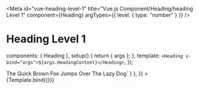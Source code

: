 
<Meta
  id="vue-heading-level-1"
  title="Vue.js Component/Heading/heading Level 1"
  component={Heading}
  argTypes={{ level: { type: "number" } }}
/>

# Heading Level 1

  components: { Heading },
  setup() {
    return { args };
  },
  template: `<Heading v-bind="args">${args.HeadingContent}</Heading>`,
});

<Canvas>
  <Story
    name="Heading Level 1"
    args={{
      level: 1,
      HeadingContent: "The Quick Brown Fox Jumps Over The Lazy Dog",
    }}
    parameters={{
      docs: { source: { code: `<Heading :level="1">The Quick Brown Fox Jumps Over The Lazy Dog</Heading>` } },
    }}
  >
    {Template.bind({})}
  </Story>
</Canvas>

<ArgsTable story="Heading Level 1" />
